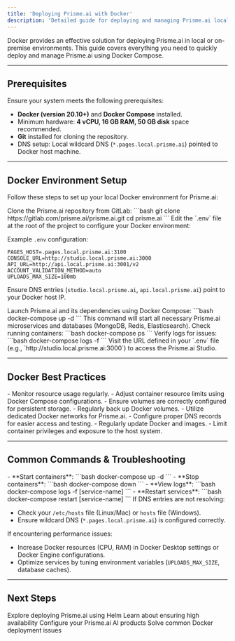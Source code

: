 ```yaml
---
title: 'Deploying Prisme.ai with Docker'
description: 'Detailed guide for deploying and managing Prisme.ai locally or on-premise using Docker and docker-compose.'
---
```


Docker provides an effective solution for deploying Prisme.ai in local or on-premise environments. This guide covers everything you need to quickly deploy and manage Prisme.ai using Docker Compose.

---

## Prerequisites

Ensure your system meets the following prerequisites:

- **Docker (version 20.10+)** and **Docker Compose** installed.
- Minimum hardware: **4 vCPU, 16 GB RAM, 50 GB disk** space recommended.
- **Git** installed for cloning the repository.
- DNS setup: Local wildcard DNS (`*.pages.local.prisme.ai`) pointed to Docker host machine.

---

## Docker Environment Setup

Follow these steps to set up your local Docker environment for Prisme.ai:

<Steps>

<Step title="Clone Repository">
Clone the Prisme.ai repository from GitLab:
```bash
git clone https://gitlab.com/prisme.ai/prisme.ai.git
cd prisme.ai
```
</Step>

<Step title="Configure Environment Variables">
Edit the `.env` file at the root of the project to configure your Docker environment:

Example `.env` configuration:
```env
PAGES_HOST=.pages.local.prisme.ai:3100
CONSOLE_URL=http://studio.local.prisme.ai:3000
API_URL=http://api.local.prisme.ai:3001/v2
ACCOUNT_VALIDATION_METHOD=auto
UPLOADS_MAX_SIZE=100mb
```
Ensure DNS entries (`studio.local.prisme.ai`, `api.local.prisme.ai`) point to your Docker host IP.
</Step>

<Step title="Start Prisme.ai with Docker Compose">
Launch Prisme.ai and its dependencies using Docker Compose:
```bash
docker-compose up -d
```
This command will start all necessary Prisme.ai microservices and databases (MongoDB, Redis, Elasticsearch).
</Step>

<Step title="Verify Deployment">
Check running containers:
```bash
docker-compose ps
```
Verify logs for issues:
```bash
docker-compose logs -f
```
</Step>

<Step title="Access Prisme.ai Studio">
Visit the URL defined in your `.env` file (e.g., `http://studio.local.prisme.ai:3000`) to access the Prisme.ai Studio.
</Step>

</Steps>

---

## Docker Best Practices

<CardGroup cols={2}>

<Card title="Resource Management" icon="memory">
- Monitor resource usage regularly.
- Adjust container resource limits using Docker Compose configurations.
</Card>

<Card title="Persistent Storage" icon="database">
- Ensure volumes are correctly configured for persistent storage.
- Regularly back up Docker volumes.
</Card>

<Card title="Network Configuration" icon="network-wired">
- Utilize dedicated Docker networks for Prisme.ai.
- Configure proper DNS records for easier access and testing.
</Card>

<Card title="Security Measures" icon="shield-halved">
- Regularly update Docker and images.
- Limit container privileges and exposure to the host system.
</Card>

</CardGroup>

---

## Common Commands & Troubleshooting

<AccordionGroup>

<Accordion title="Docker Compose Useful Commands">
- **Start containers**:
  ```bash
  docker-compose up -d
  ```
- **Stop containers**:
  ```bash
  docker-compose down
  ```
- **View logs**:
  ```bash
  docker-compose logs -f [service-name]
  ```
- **Restart services**:
  ```bash
  docker-compose restart [service-name]
  ```
</Accordion>

<Accordion title="Resolving DNS Issues">
If DNS entries are not resolving:

- Check your `/etc/hosts` file (Linux/Mac) or `hosts` file (Windows).
- Ensure wildcard DNS (`*.pages.local.prisme.ai`) is configured correctly.
</Accordion>

<Accordion title="Resource Constraints">
If encountering performance issues:

- Increase Docker resources (CPU, RAM) in Docker Desktop settings or Docker Engine configurations.
- Optimize services by tuning environment variables (`UPLOADS_MAX_SIZE`, database caches).
</Accordion>

</AccordionGroup>

---

## Next Steps

<CardGroup cols={2}>
  <Card
    title="Helm Deployment"
    icon="ship"
    href="/self-hosting/kubernetes/helm"
  >
    Explore deploying Prisme.ai using Helm
  </Card>
  <Card
    title="High Availability"
    icon="cloud"
    href="/self-hosting/kubernetes/high-availability"
  >
    Learn about ensuring high availability
  </Card>
  <Card
    title="Products Configuration"
    icon="cogs"
    href="/self-hosting/configuration/ai-builder"
  >
    Configure your Prisme.ai AI products
  </Card>
  <Card
    title="Troubleshooting"
    icon="circle-exclamation"
    href="/self-hosting/operations/troubleshooting"
  >
    Solve common Docker deployment issues
  </Card>
</CardGroup>

